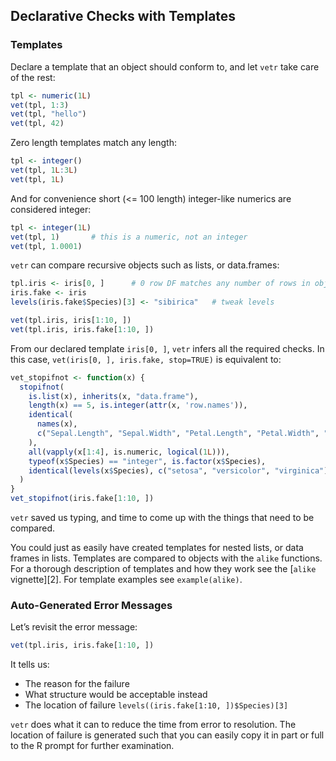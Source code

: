 ## Declarative Checks with Templates

### Templates

Declare a template that an object should conform to, and let `vetr` take care of
the rest:

```r
tpl <- numeric(1L)
vet(tpl, 1:3)
vet(tpl, "hello")
vet(tpl, 42)
```

Zero length templates match any length:

```r
tpl <- integer()
vet(tpl, 1L:3L)
vet(tpl, 1L)
```

And for convenience short (<= 100 length) integer-like numerics are considered
integer:

```r
tpl <- integer(1L)
vet(tpl, 1)       # this is a numeric, not an integer
vet(tpl, 1.0001)
```

`vetr` can compare recursive objects such as lists, or data.frames:

```r
tpl.iris <- iris[0, ]      # 0 row DF matches any number of rows in object
iris.fake <- iris
levels(iris.fake$Species)[3] <- "sibirica"   # tweak levels

vet(tpl.iris, iris[1:10, ])
vet(tpl.iris, iris.fake[1:10, ])
```

From our declared template `iris[0, ]`, `vetr` infers all the required checks.
In this case, `vet(iris[0, ], iris.fake, stop=TRUE)` is equivalent to:

```r
vet_stopifnot <- function(x) {
  stopifnot(
    is.list(x), inherits(x, "data.frame"),
    length(x) == 5, is.integer(attr(x, 'row.names')),
    identical(
      names(x),
      c("Sepal.Length", "Sepal.Width", "Petal.Length", "Petal.Width", "Species")
    ),
    all(vapply(x[1:4], is.numeric, logical(1L))),
    typeof(x$Species) == "integer", is.factor(x$Species),
    identical(levels(x$Species), c("setosa", "versicolor", "virginica"))
  )
}
vet_stopifnot(iris.fake[1:10, ])
```

`vetr` saved us typing, and time to come up with the things that need to be
compared.

You could just as easily have created templates for nested lists, or data frames
in lists.  Templates are compared to objects with the `alike` functions.  For a
thorough description of templates and how they work see the [`alike`
vignette][2].  For template examples see `example(alike)`.

### Auto-Generated Error Messages

Let's revisit the error message:

```r
vet(tpl.iris, iris.fake[1:10, ])
```

It tells us:

* The reason for the failure
* What structure would be acceptable instead
* The location of failure `levels((iris.fake[1:10, ])$Species)[3]`

`vetr` does what it can to reduce the time from error to resolution.  The
location of failure is generated such that you can easily copy it in part or
full to the R prompt for further examination.
